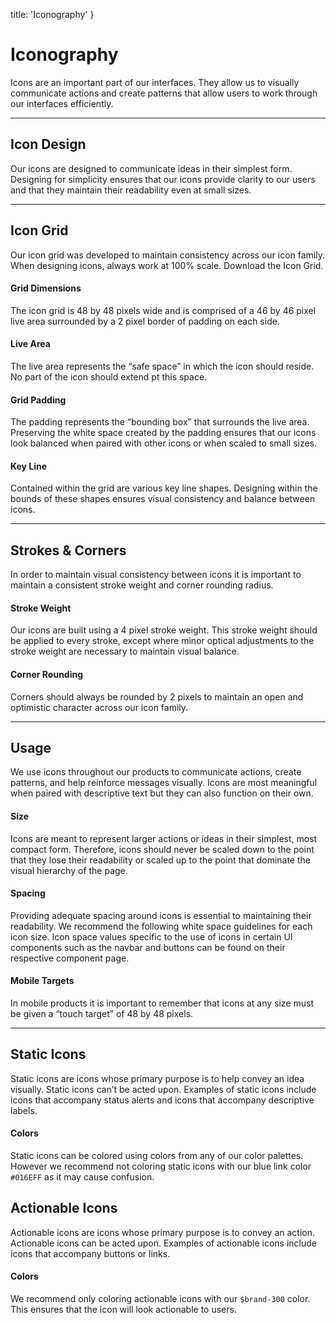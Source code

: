 
  title: 'Iconography'
}

# Iconography

Icons are an important part of our interfaces. They allow us to visually communicate actions and create patterns that allow users to work through our interfaces efficiently.

---

## Icon Design

Our icons are designed to communicate ideas in their simplest form. Designing for simplicity ensures that our icons provide clarity to our users and that they maintain their readability even at small sizes.

<SingleImage image="/images/design/icons/design.png" />

<div className="row">
  <ResourceCard name="Icon Library" icon="user-profile-circle" caption="1000+ Icons" link="https://denali-design.github.io/denali-icon-font/docs/" />
  <ResourceCard name="Adobe XD" icon="adobe-xd" caption="Icon Plugin" link="" />
  <ResourceCard name="Figma" icon="figma" caption="Icon Plugin" link="" />
  <ResourceCard name="Framer" icon="framer" caption="Icon Package" link="" />
</div>

---

## Icon Grid

Our icon grid was developed to maintain consistency across our icon family. When designing icons, always work at 100% scale. Download the Icon Grid.

#### Grid Dimensions

The icon grid is 48 by 48 pixels wide and is comprised of a 46 by 46 pixel live area surrounded by a 2 pixel border of padding on each side.

#### Live Area

The live area represents the “safe space” in which the icon should reside. No part of the icon should extend pt this space.

#### Grid Padding

The padding represents the “bounding box” that surrounds the live area. Preserving the white space created by the padding ensures that our icons look balanced when paired with other icons or when scaled to small sizes.

#### Key Line

Contained within the grid are various key line shapes. Designing within the bounds of these shapes ensures visual consistency and balance between icons.

<SingleImage image="/images/design/icons/grid.png" />

<div className="row">
  <ResourceCard name="Template" icon="user-profile-circle" caption="Create your own icons" link="/downloads/denali-icon-template.zip" downloadable />
</div>

---

## Strokes & Corners

In order to maintain visual consistency between icons it is important to maintain a consistent stroke weight and corner rounding radius.

#### Stroke Weight

Our icons are built using a 4 pixel stroke weight. This stroke weight should be applied to every stroke, except where minor optical adjustments to the stroke weight are necessary to maintain visual balance.

<DoubleImage 
  firstCaption="The stroke weight around this icon is 4px."
  firstImage="/images/design/icons/stroke-do.png"
  secondCaption="The stroke weight around this icon is 4px, but the stroke weight inside is 2px."
  secondImage="/images/design/icons/stroke-dont.png"
/>

#### Corner Rounding

Corners should always be rounded by 2 pixels to maintain an open and optimistic character across our icon family.

<DoubleImage 
  firstType="do"
  firstImage="/images/design/icons/corner-do.png"
  firstCaption="make sure icons have rounded corners."
  secondType="dont"
  secondImage="/images/design/icons/corner-dont.png"
  secondCaption="use icons with with straight corners."
/>

---

## Usage

We use icons throughout our products to communicate actions, create patterns, and help reinforce messages visually. Icons are most meaningful when paired with descriptive text but they can also function on their own.

#### Size

Icons are meant to represent larger actions or ideas in their simplest, most compact form. Therefore, icons should never be scaled down to the point that they lose their readability or scaled up to the point that dominate the visual hierarchy of the page.

<SingleImage 
  caption="Use the following icon scale to size your icons: 12px, 16px, 28px, 36px, 48px."
  type="info"
  image="/images/design/icons/size.png"
/>

#### Spacing

Providing adequate spacing around icons is essential to maintaining their readability. We recommend the following white space guidelines for each icon size. Icon space values specific to the use of icons in certain UI components such as the navbar and buttons can be found on their respective component page.

<SingleImage 
  caption="Keep a minimum space of 6px between icons and other elements."
  type="info"
  image="/images/design/icons/spacing.png"
/>

#### Mobile Targets

In mobile products it is important to remember that icons at any size must be given a “touch target” of 48 by 48 pixels.

<SingleImage image="/images/design/icons/target.png" />

--- 

## Static Icons

Static icons are icons whose primary purpose is to help convey an idea visually. Static icons can’t be acted upon. Examples of static icons include icons that accompany status alerts and icons that accompany descriptive labels.

#### Colors

Static icons can be colored using colors from any of our color palettes. However we recommend not coloring static icons with our blue link color `#016EFF` as it may cause confusion.

<SingleImage image="/images/design/icons/static.png" />

## Actionable Icons

Actionable icons are icons whose primary purpose is to convey an action. Actionable icons can be acted upon. Examples of actionable icons include icons that accompany buttons or links.

#### Colors

We recommend only coloring actionable icons with our `$brand-300` color. This ensures that the icon will look actionable to users.

<DoubleImage
  firstImage="/images/design/icons/actionable-icons-main.png"
  secondImage="/images/design/icons/actionable-icons-sub.png"
/>
